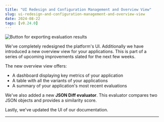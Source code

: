 ```yaml
---
title: "UI Redesign and Configuration Management and Overview View"
slug: ui-redesign-and-configuration-management-and-overview-view
date: 2024-08-22
tags: [v0.24.0]
---
```







<div>
  <Image
    img={require("/images/changelog/new_ui.png")}
    alt="Button for exporting evaluation results"
    style={{
      display: "block",
      margin: "20px auto",
      textAlign: "center",
    }}
  />
</div>

We've completely redesigned the platform's UI. Additionally we have introduced a new overview view for your applications. This is part of a series of upcoming improvements slated for the next few weeks.

The new overview view offers:

- A dashboard displaying key metrics of your application
- A table with all the variants of your applications
- A summary of your application's most recent evaluations

We've also added a new **JSON Diff evaluator**. This evaluator compares two JSON objects and provides a similarity score.

Lastly, we've updated the UI of our documentation.

---
